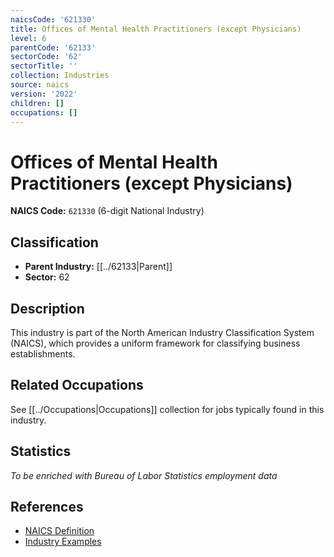 ```yaml
---
naicsCode: '621330'
title: Offices of Mental Health Practitioners (except Physicians)
level: 6
parentCode: '62133'
sectorCode: '62'
sectorTitle: ''
collection: Industries
source: naics
version: '2022'
children: []
occupations: []
---
```

# Offices of Mental Health Practitioners (except Physicians)

**NAICS Code:** `621330` (6-digit National Industry)

## Classification

- **Parent Industry:** [[../62133|Parent]]
- **Sector:** 62

## Description

This industry is part of the North American Industry Classification System (NAICS), which provides a uniform framework for classifying business establishments.

## Related Occupations

See [[../Occupations|Occupations]] collection for jobs typically found in this industry.

## Statistics

*To be enriched with Bureau of Labor Statistics employment data*

## References

- [NAICS Definition](https://www.census.gov/naics/)
- [Industry Examples](https://www.census.gov/naics/2022NAICS/)
